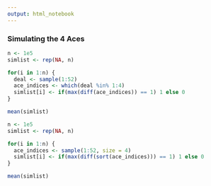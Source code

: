 ```yaml
---
output: html_notebook
---
```


### Simulating the 4 Aces

```r
n <- 1e5
simlist <- rep(NA, n)

for(i in 1:n) {
  deal <- sample(1:52)
  ace_indices <- which(deal %in% 1:4)
  simlist[i] <- if(max(diff(ace_indices)) == 1) 1 else 0
}

mean(simlist)
```


```r
n <- 1e5
simlist <- rep(NA, n)

for(i in 1:n) {
  ace_indices <- sample(1:52, size = 4)
  simlist[i] <- if(max(diff(sort(ace_indices))) == 1) 1 else 0
}

mean(simlist)
```


